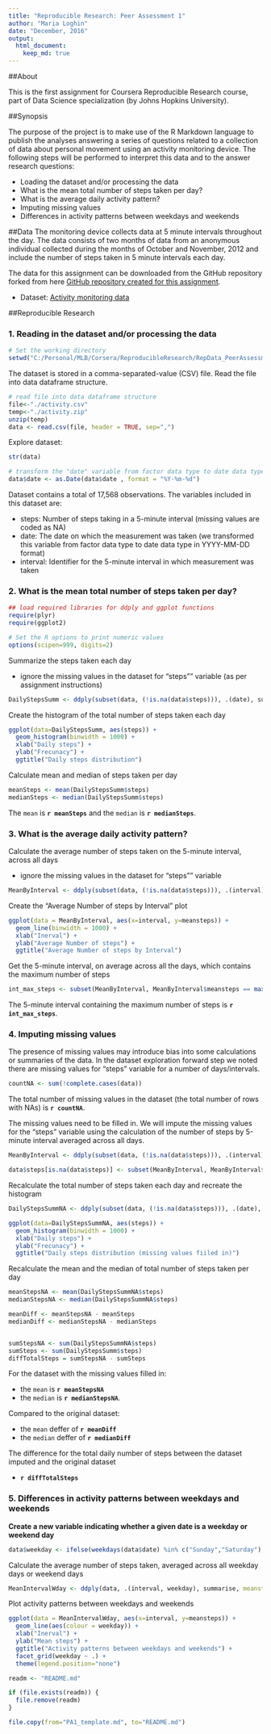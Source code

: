 ```yaml
---
title: "Reproducible Research: Peer Assessment 1"
author: "Maria Loghin"
date: "December, 2016"
output: 
  html_document:
    keep_md: true
---
```




##About

This is the first assignment for Coursera Reproducible Research course, part of Data Science specialization (by Johns Hopkins University). 


##Synopsis

The purpose of the project is to make use of the R Markdown language to publish the analyses answering a series of questions related to a collection of data about personal movement using an activity monitoring device.
The following steps will be performed to interpret this data and to the answer research questions:

- Loading the dataset and/or processing the data
- What is the mean total number of steps taken per day?
- What is the average daily activity pattern?
- Imputing missing values
- Differences in activity patterns between weekdays and weekends

##Data
The monitoring device collects data at 5 minute intervals throughout the day. The data consists of two months of data from an anonymous individual collected during the months of October and November, 2012 and include the number of steps taken in 5 minute intervals each day.

The data for this assignment can be downloaded from the GitHub repository forked from here [GitHub repository created for this assignment](http://github.com/rdpeng/RepData_PeerAssessment1).

- Dataset: [Activity monitoring data](https://github.com/rdpeng/RepData_PeerAssessment1/blob/master/activity.zip)


##Reproducible Research

### 1. Reading in the dataset and/or processing the data


```r
# Set the working directory 
setwd("C:/Personal/MLB/Corsera/ReproducibleResearch/RepData_PeerAssessment1")
```

The dataset is stored in a comma-separated-value (CSV) file. Read the file into data dataframe structure.

```r
# read file into data dataframe structure
file<-"./activity.csv"
temp<-"./activity.zip"
unzip(temp)
data <- read.csv(file, header = TRUE, sep=",")
```


Explore dataset:

```r
str(data)

# transform the "date" variable from factor data type to date data type
data$date <- as.Date(data$date , format = "%Y-%m-%d")

```

Dataset contains a total of 17,568 observations.
The variables included in this dataset are:

- steps: Number of steps taking in a 5-minute interval (missing values are coded as NA)
- date: The date on which the measurement was taken (we transformed this variable from factor data type to date data type in YYYY-MM-DD format)
- interval: Identifier for the 5-minute interval in which measurement was taken




### 2. What is the mean total number of steps taken per day?


```r

## load required libraries for ddply and ggplot functions
require(plyr)
require(ggplot2)

# Set the R options to print numeric values
options(scipen=999, digits=2)

```

Summarize the steps taken each day

- ignore the missing values in the dataset for "steps"" variable (as per assignment instructions) 

```r

DailyStepsSumm <- ddply(subset(data, (!is.na(data$steps))), .(date), summarise, steps = sum(steps))
```

Create the histogram of the total number of steps taken each day

```r

ggplot(data=DailyStepsSumm, aes(steps)) +
  geom_histogram(binwidth = 1000) +
  xlab("Daily steps") + 
  ylab("Frecunacy") + 
  ggtitle("Daily steps distribution")

```

Calculate mean and median of steps taken per day

```r

meanSteps <- mean(DailyStepsSumm$steps)
medianSteps <- median(DailyStepsSumm$steps)

```

The `mean` is **`r meanSteps`** and the `median` is **`r medianSteps`**.


### 3. What is the average daily activity pattern?

Calculate the average number of steps taken on the 5-minute interval, across all days

- ignore the missing values in the dataset for "steps"" variable 


```r

MeanByInterval <- ddply(subset(data, (!is.na(data$steps))), .(interval), summarise, meansteps = mean(steps))
```

Create the "Average Number of steps by Interval" plot

```r
ggplot(data = MeanByInterval, aes(x=interval, y=meansteps)) +
  geom_line(binwidth = 1000) +
  xlab("Inerval") + 
  ylab("Average Number of steps") + 
  ggtitle("Average Number of steps by Interval")
```

Get the 5-minute interval, on average across all the days, which contains the maximum number of steps

```r

int_max_steps <- subset(MeanByInterval, MeanByInterval$meansteps == max(MeanByInterval$meansteps))$interval

```

The 5-minute interval containing the maximum number of steps is **`r int_max_steps`**.


### 4. Imputing missing values

The presence of missing values may introduce bias into some calculations or summaries of the data. 
In the dataset exploration forward step we noted there are missing values for "steps" variable for a number of days/intervals.

```r

countNA <- sum(!complete.cases(data))

```

The total number of missing values in the dataset (the total number of rows with NAs) is **`r countNA`**.

The missing values need to be filled in. We will impute the missing values for the "steps" variable using the calculation of the number of steps by 5-minute interval averaged across all days.  

```r

MeanByInterval <- ddply(subset(data, (!is.na(data$steps))), .(interval), summarise, meansteps = mean(steps, na.rm = TRUE))

data$steps[is.na(data$steps)] <- subset(MeanByInterval, MeanByInterval$interval == data$interval[is.na(data$steps)])$meansteps

```

Recalculate the total number of steps taken each day and recreate the histogram

```r

DailyStepsSummNA <- ddply(subset(data, (!is.na(data$steps))), .(date), summarise, steps = sum(steps))

ggplot(data=DailyStepsSummNA, aes(steps)) +
  geom_histogram(binwidth = 1000) +
  xlab("Daily steps") + 
  ylab("Frecunacy") + 
  ggtitle("Daily steps distribution (missing values fiiled in)")

```

Recalculate the mean and the median of total number of steps taken per day

```r

meanStepsNA <- mean(DailyStepsSummNA$steps)
medianStepsNA <- median(DailyStepsSummNA$steps)

meanDiff <- meanStepsNA - meanSteps
medianDiff <- medianStepsNA - medianSteps


sumStepsNA <- sum(DailyStepsSummNA$steps)
sumSteps <- sum(DailyStepsSumm$steps)
diffTotalSteps = sumStepsNA - sumSteps

```


For the dataset with the missing values filled in:

 - the `mean` is **`r meanStepsNA`** 
 - the `median` is **`r medianStepsNA`**.
 
 Compared to the original dataset:
 
- the `mean` deffer of **`r meanDiff`**
- the `median` deffer of **`r medianDiff`**

The difference for the total daily number of steps between the dataset imputed and the original dataset

- **`r diffTotalSteps`**


### 5. Differences in activity patterns between weekdays and weekends


**Create a new variable indicating whether a given date is a weekday or weekend day**

```r

data$weekday <- ifelse(weekdays(data$date) %in% c("Sunday","Saturday"),"Weekend", "Weekday") 
```

Calculate the average number of steps taken, averaged across all weekday days or weekend days

```r

MeanIntervalWday <- ddply(data, .(interval, weekday), summarise, meansteps = mean(steps, na.rm = TRUE))

```

Plot activity patterns between weekdays and weekends

```r

ggplot(data = MeanIntervalWday, aes(x=interval, y=meansteps)) +
  geom_line(aes(colour = weekday)) +
  xlab("Inerval") + 
  ylab("Mean steps") + 
  ggtitle("Activity patterns between weekdays and weekends") +
  facet_grid(weekday ~ .) +
  theme(legend.position="none")

```

```r

readm <- "README.md"

if (file.exists(readm)) {
  file.remove(readm)
}

file.copy(from="PA1_template.md", to="README.md")

```
